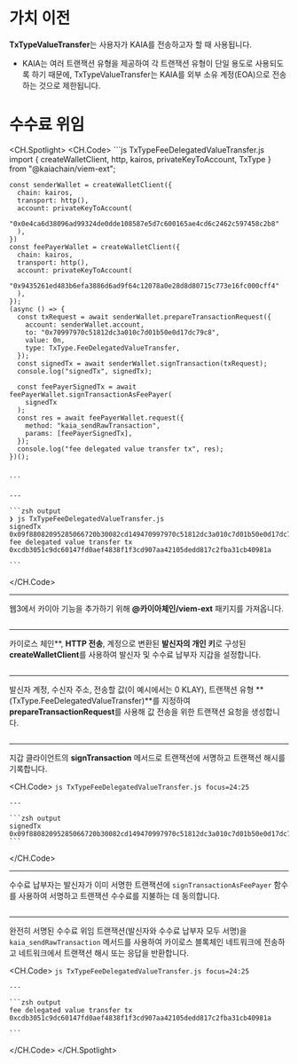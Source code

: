 # 가치 이전

**TxTypeValueTransfer**는 사용자가 KAIA를 전송하고자 할 때 사용됩니다.

* KAIA는 여러 트랜잭션 유형을 제공하여 각 트랜잭션 유형이 단일 용도로 사용되도록 하기 때문에, TxTypeValueTransfer는 KAIA를 외부 소유 계정(EOA)으로 전송하는 것으로 제한됩니다.

# 수수료 위임

<CH.Spotlight>
  <CH.Code>
    ```js TxTypeFeeDelegatedValueTransfer.js
    import { createWalletClient, http, kairos, privateKeyToAccount, TxType } from "@kaiachain/viem-ext";

    const senderWallet = createWalletClient({
      chain: kairos,
      transport: http(),
      account: privateKeyToAccount(
        "0x0e4ca6d38096ad99324de0dde108587e5d7c600165ae4cd6c2462c597458c2b8"
      ),
    })
    const feePayerWallet = createWalletClient({
      chain: kairos,
      transport: http(),
      account: privateKeyToAccount(
        "0x9435261ed483b6efa3886d6ad9f64c12078a0e28d8d80715c773e16fc000cff4"
      ),
    });
    (async () => {
      const txRequest = await senderWallet.prepareTransactionRequest({
        account: senderWallet.account,
        to: "0x70997970c51812dc3a010c7d01b50e0d17dc79c8",
        value: 0n,
        type: TxType.FeeDelegatedValueTransfer,
      });
      const signedTx = await senderWallet.signTransaction(txRequest);
      console.log("signedTx", signedTx);

      const feePayerSignedTx = await feePayerWallet.signTransactionAsFeePayer(
        signedTx
      );
      const res = await feePayerWallet.request({
        method: "kaia_sendRawTransaction",
        params: [feePayerSignedTx],
      });
      console.log("fee delegated value transfer tx", res);
    })();


    ```

    ---

    ```zsh output
    ❯ js TxTypeFeeDelegatedValueTransfer.js
    signedTx 0x09f88082095285066720b30082cd149470997970c51812dc3a010c7d01b50e0d17dc79c88094a2a8854b1802d8cd5de631e690817c253d6a9153f847f8458207f5a0c67b0c0ccf4276ad4b97d9da0e66e02bd540647c23866af148f338ef27ac2087a074f32e734fd7c2fae46221b13815bdc201c17b77c5060348b9fb26d5502456d5
    fee delegated value transfer tx 0xcdb3051c9dc60147fd0aef4838f1f3cd907aa42105dedd817c2fba31cb40981a

    ```
  </CH.Code>

  ---

  웹3에서 카이아 기능을 추가하기 위해 **@카이아체인/viem-ext** 패키지를 가져옵니다.

  ```js TxTypeFeeDelegatedValueTransfer.js focus=1
  ```

  ---

  카이로스 체인\*\*, **HTTP 전송**, 계정으로 변환된 **발신자의 개인 키**로 구성된 **createWalletClient**를 사용하여 발신자 및 수수료 납부자 지갑을 설정합니다.

  ```js TxTypeFeeDelegatedValueTransfer.js focus=3:16
  ```

  ---

  발신자 계정, 수신자 주소, 전송할 값(이 예시에서는 0 KLAY), 트랜잭션 유형 \*\*(TxType.FeeDelegatedValueTransfer)\*\*를 지정하여 **prepareTransactionRequest**를 사용해 값 전송을 위한 트랜잭션 요청을 생성합니다.

  ```js TxTypeFeeDelegatedValueTransfer.js focus=18:23
  ```

  ---

  지갑 클라이언트의 **signTransaction** 메서드로 트랜잭션에 서명하고 트랜잭션 해시를 기록합니다.

  <CH.Code>
    ```js TxTypeFeeDelegatedValueTransfer.js focus=24:25
    ```

    ---

    ```zsh output
    signedTx 0x09f88082095285066720b30082cd149470997970c51812dc3a010c7d01b50e0d17dc79c88094a2a8854b1802d8cd5de631e690817c253d6a9153f847f8458207f5a0c67b0c0ccf4276ad4b97d9da0e66e02bd540647c23866af148f338ef27ac2087a074f32e734fd7c2fae46221b13815bdc201c17b77c5060348b9fb26d5502456d5
    ```
  </CH.Code>

  ---

  수수료 납부자는 발신자가 이미 서명한 트랜잭션에 `signTransactionAsFeePayer` 함수를 사용하여 서명하고 트랜잭션 수수료를 지불하는 데 동의합니다.

  ```js TxTypeFeeDelegatedValueTransfer.js focus=27:29
  ```

  ---

  완전히 서명된 수수료 위임 트랜잭션(발신자와 수수료 납부자 모두 서명)을 `kaia_sendRawTransaction` 메서드를 사용하여 카이로스 블록체인 네트워크에 전송하고 네트워크에서 트랜잭션 해시 또는 응답을 반환합니다.

  <CH.Code>
    ```js TxTypeFeeDelegatedValueTransfer.js focus=24:25
    ```

    ---

    ```zsh output
    fee delegated value transfer tx 0xcdb3051c9dc60147fd0aef4838f1f3cd907aa42105dedd817c2fba31cb40981a

    ```
  </CH.Code>
</CH.Spotlight>
